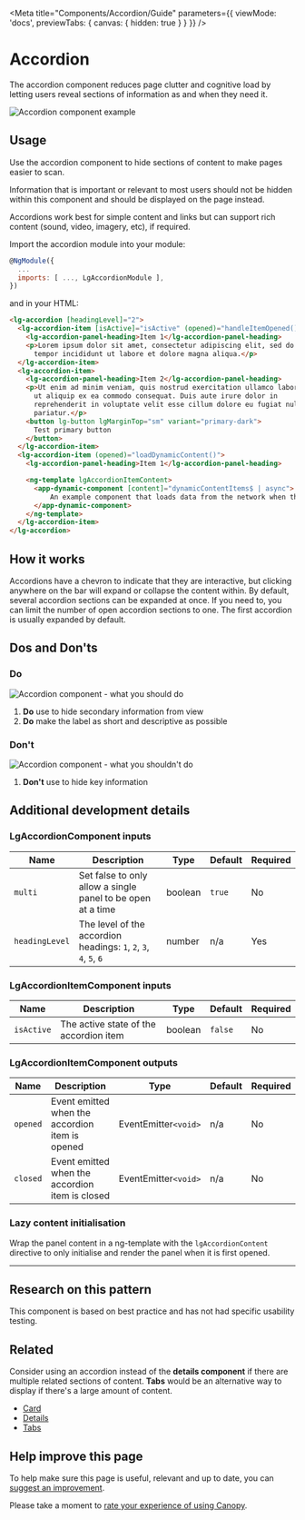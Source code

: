 
<Meta title="Components/Accordion/Guide" parameters={{ viewMode: 'docs', previewTabs: { canvas: { hidden: true } } }} />

# Accordion

<p class="standfirst">The accordion component reduces page clutter and cognitive load by letting users reveal sections of information as and when they need it.</p>

![Accordion component example](docs/accordion/example.png)

## Usage

Use the accordion component to hide sections of content to make pages easier to scan.

Information that is important or relevant to most users should not be hidden within this component and should be displayed on the page instead.

Accordions work best for simple content and links but can support rich content (sound, video, imagery, etc), if required.

Import the accordion module into your module:

```js
@NgModule({
  ...
  imports: [ ..., LgAccordionModule ],
})
```



and in your HTML:

```html
<lg-accordion [headingLevel]="2">
  <lg-accordion-item [isActive]="isActive" (opened)="handleItemOpened()" (closed)="handleItemClosed()">
    <lg-accordion-panel-heading>Item 1</lg-accordion-panel-heading>
    <p>Lorem ipsum dolor sit amet, consectetur adipiscing elit, sed do eiusmod
      tempor incididunt ut labore et dolore magna aliqua.</p>
  </lg-accordion-item>
  <lg-accordion-item>
    <lg-accordion-panel-heading>Item 2</lg-accordion-panel-heading>
    <p>Ut enim ad minim veniam, quis nostrud exercitation ullamco laboris nisi
      ut aliquip ex ea commodo consequat. Duis aute irure dolor in
      reprehenderit in voluptate velit esse cillum dolore eu fugiat nulla
      pariatur.</p>
    <button lg-button lgMarginTop="sm" variant="primary-dark">
      Test primary button
    </button>
  </lg-accordion-item>
  <lg-accordion-item (opened)="loadDynamicContent()">
    <lg-accordion-panel-heading>Item 1</lg-accordion-panel-heading>

    <ng-template lgAccordionItemContent>
      <app-dynamic-component [content]="dynamicContentItems$ | async">
          An example component that loads data from the network when this panel is opened.
      </app-dynamic-component>
    </ng-template>
  </lg-accordion-item>
</lg-accordion>
```

## How it works

Accordions have a chevron to indicate that they are interactive, but clicking anywhere on the bar will expand or collapse the content within. By default, several accordion sections can be expanded at once. If you need to, you can limit the number of open accordion sections to one. The first accordion is usually expanded by default.

## Dos and Don'ts

### Do

![Accordion component - what you should do](docs/accordion/do.png)

1. **Do** use to hide secondary information from view
2. **Do** make the label as short and descriptive as possible

### Don't

![Accordion component - what you shouldn't do](docs/accordion/dont.png)

1. **Don't** use to hide key information

## Additional development details

### LgAccordionComponent inputs

| Name             | Description                                                  | Type    | Default | Required |
| ---------------- | ------------------------------------------------------------ | ------- | ------- | -------- |
| ``multi``        | Set false to only allow a single panel to be open at a time  | boolean | ``true``    | No       |
| ``headingLevel`` | The level of the accordion headings: ``1``, ``2``, ``3``, ``4``, ``5``, ``6`` | number  | n/a     | Yes      |

### LgAccordionItemComponent inputs

| Name         | Description                            | Type    | Default | Required |
| ------------ | -------------------------------------- | ------- | ------- | -------- |
| ``isActive`` | The active state of the accordion item | boolean | ``false``   | No       |

### LgAccordionItemComponent outputs

| Name       | Description                                     | Type               | Default | Required |
| ---------- | ----------------------------------------------- | ------------------ | ------- | -------- |
| ``opened`` | Event emitted when the accordion item is opened | EventEmitter`<void>` | n/a     | No       |
| ``closed`` | Event emitted when the accordion item is closed | EventEmitter`<void>` | n/a     | No       |

### Lazy content initialisation

Wrap the panel content in a ng-template with the `lgAccordionContent` directive to only initialise and render the panel when it is first opened.

------

## Research on this pattern

This component is based on best practice and has not had specific usability testing.

## Related

Consider using an accordion instead of the **details component** if there are multiple related sections of content. **Tabs** would be an alternative way to display if there's a large amount of content.

- [Card](./?path=/docs/components-card-guide--page)
- [Details](./?path=/docs/components-details-guide--page)
- [Tabs](./?path=/docs/components-tabs-tabbed-content--standard-tabs)

## Help improve this page

To help make sure this page is useful, relevant and up to date, you can <a href="https://forms.office.com/r/6UMyXFeupH" target="_blank">suggest an improvement</a>.

Please take a moment to <a href="https://forms.office.com/r/ryiKP7ygUK" target="_blank">rate your experience of using Canopy</a>.

